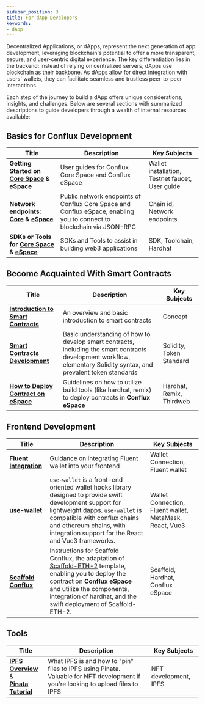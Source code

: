 ```yaml
---
sidebar_position: 3
title: For dApp Developers
keywords:
- dApp
---
```


Decentralized Applications, or dApps, represent the next generation of app development, leveraging blockchain's potential to offer a more transparent, secure, and user-centric digital experience. The key differentiation lies in the backend: instead of relying on centralized servers, dApps use blockchain as their backbone. As dApps allow for direct integration with users' wallets, they can facilitate seamless and trustless peer-to-peer interactions.

Each step of the journey to build a dApp offers unique considerations, insights, and challenges. Below are several sections with summarized descriptions to guide developers through a wealth of internal resources available:

## Basics for Conflux Development

|Title|Description|Key Subjects|
|---|---|---|
| **Getting Started on [Core Space](../core/getting-started/installing-a-wallet.md) & [eSpace](../espace/UserGuide.md)** | User guides for Conflux Core Space and Conflux eSpace | Wallet installation, Testnet faucet, User guide |
| **Network endpoints: [Core](../core/core-endpoints.md) & [eSpace](../espace/network-endpoints.md)** | Public network endpoints of Conflux Core Space and Conflux eSpace, enabling you to connect to blockchain via JSON-RPC | Chain id, Network endpoints |
| **SDKs or Tools for [Core Space](/docs/category/sdks-and-tools) & [eSpace](../espace/DeveloperQuickstart.md)** | SDKs and Tools to assist in building web3 applications | SDK, Toolchain, Hardhat |

## Become Acquainted With Smart Contracts

|Title|Description|Key Subjects|
|---|---|---|
| [**Introduction to Smart Contracts**](../general/conflux-basics/contracts.md)| An overview and basic introduction to smart contracts | Concept |
| [**Smart Contracts Development**](/docs/category/smart-contracts) | Basic understanding of how to develop smart contracts, including the smart contracts development workflow, elementary Solidity syntax, and prevalent token standards | Solidity, Token Standard |
|[**How to Deploy Contract on eSpace**](/docs/category/how-to-deploy-contract)|Guidelines on how to utilize build tools (like hardhat, remix) to deploy contracts in **Conflux eSpace** | Hardhat, Remix, Thirdweb  |

## Frontend Development

|Title|Description|Key Subjects|
|---|---|---|
| [**Fluent Integration**](../core/build/fluent.md)| Guidance on integrating Fluent wallet into your frontend | Wallet Connection, Fluent wallet |
| [**use-wallet**](/docs/category/smart-contracts)| `use-wallet` is a front-end oriented wallet hooks library designed to provide swift development support for lightweight dapps. `use-wallet` is compatible with conflux chains and ethereum chains, with integration support for the React and Vue3 frameworks. | Wallet Connection, Fluent wallet, MetaMask, React, Vue3 |
|[**Scaffold Conflux**](../espace/tutorials/scaffoldCfx/scaffold.md)| Instructions for Scaffold Conflux, the adaptation of [Scaffold-ETH-2](https://scaffoldeth.io/) template, enabling you to deploy the contract on **Conflux eSpace** and utilize the components, integration of hardhat, and the swift deployment of Scaffold-ETH-2. | Scaffold, Hardhat, Conflux eSpace |

## Tools

|Title|Description|Key Subjects|
|---|---|---|
|[**IPFS Overview**](../general/build/nfts/ipfs.md) &<br/>[**Pinata Tutorial**](../general/build/nfts/pinata.md)|What IPFS is and how to "pin" files to IPFS using Pinata. Valuable for NFT development if you're looking to upload files to IPFS| NFT development, IPFS|
